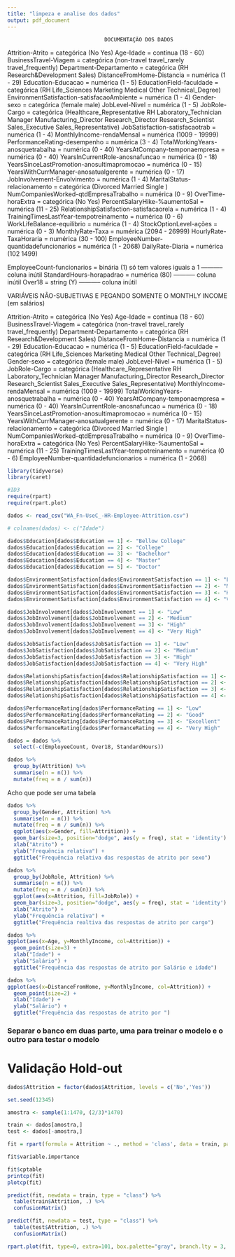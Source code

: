 ```yaml
---
title: "limpeza e analise dos dados"
output: pdf_document
---
```


##########################################################################################################
                                   DOCUMENTAÇÃO DOS DADOS
##########################################################################################################

  Attrition-Atrito = categórica (No Yes)
  Age-Idade = contínua (18 - 60)
  BusinessTravel-Viagem = categórica (non-travel travel_rarely travel_frequently)
  Department-Departamento = categórica (RH Research&Development Sales)
  DistanceFromHome-Distancia = numérica (1 - 29)
  Education-Educacao = numérica (1 - 5)
  EducationField-faculdade = categórica (RH Life_Sciences Marketing Medical Other Technical_Degree)
  EnvironmentSatisfaction-satisfacaoAmbiente = numérica (1 - 4)
  Gender-sexo = categórica (female male)
  JobLevel-Nivel = numérica (1 - 5)
  JobRole-Cargo = categórica (Healthcare_Representative RH Laboratory_Technician Manager Manufacturing_Director Research_Director Research_Scientist Sales_Executive Sales_Representative)
  JobSatisfaction-satisfacaotrab = numérica (1 - 4)
  MonthlyIncome-rendaMensal = numérica (1009 - 19999)
  PerformanceRating-desempenho = numérica (3 - 4)
  TotalWorkingYears-anosquetrabalha = numérica (0 - 40)
  YearsAtCompany-temponaempresa = numérica (0 - 40)
  YearsInCurrentRole-anosnafuncao = numérica (0 - 18)
  YearsSinceLastPromotion-anosultimapromocao = numérica (0 - 15)
  YearsWithCurrManager-anosatualgerente = numérica (0 - 17)
  JobInvolvement-Envolvimento = numérica (1 - 4)
  MaritalStatus-relacionamento = categórica (Divorced Married Single )
  NumCompaniesWorked-qtdEmpresaTrabalho = numérica (0 - 9)
  OverTime-horaExtra = categórica (No Yes)
  PercentSalaryHike-%aumentoSal = numérica (11 - 25)
  RelationshipSatisfaction-satisfacaorela = numérica (1 - 4)
  TrainingTimesLastYear-tempotreinamento = numérica (0 - 6)
  WorkLifeBalance-equilibrio = numérica (1 - 4)
	StockOptionLevel-ações = numérica (0 - 3)
	MonthlyRate-Taxa = numérica (2094 - 26999)
	HourlyRate-TaxaHoraria = numérica (30 - 100)
	EmployeeNumber-quantidadefuncionarios = numérica (1 - 2068)
	DailyRate-Diaria = numérica (102 1499)
  
  EmployeeCount-funcionarios = binária (1) só tem valores iguais a 1 ----------- coluna inútil
  StandardHours-horapadrao = numérica (80) ----------- coluna inútil
  Over18 = string (Y) ----------- coluna inútil
  
##########################################################################################################

##########################################################################################################

VARIÁVEIS NÃO-SUBJETIVAS E PEGANDO SOMENTE O MONTHLY INCOME (em salários)

##########################################################################################################

  Attrition-Atrito = categórica (No Yes)
  Age-Idade = contínua (18 - 60)
  BusinessTravel-Viagem = categórica (non-travel travel_rarely travel_frequently)
  Department-Departamento = categórica (RH Research&Development Sales)
  DistanceFromHome-Distancia = numérica (1 - 29)
  Education-Educacao = numérica (1 - 5)
  EducationField-faculdade = categórica (RH Life_Sciences Marketing Medical Other Technical_Degree)
  Gender-sexo = categórica (female male)
  JobLevel-Nivel = numérica (1 - 5)
  JobRole-Cargo = categórica (Healthcare_Representative RH Laboratory_Technician Manager Manufacturing_Director Research_Director Research_Scientist Sales_Executive Sales_Representative)
  MonthlyIncome-rendaMensal = numérica (1009 - 19999)
  TotalWorkingYears-anosquetrabalha = numérica (0 - 40)
  YearsAtCompany-temponaempresa = numérica (0 - 40)
  YearsInCurrentRole-anosnafuncao = numérica (0 - 18)
  YearsSinceLastPromotion-anosultimapromocao = numérica (0 - 15)
  YearsWithCurrManager-anosatualgerente = numérica (0 - 17)
  MaritalStatus-relacionamento = categórica (Divorced Married Single )
  NumCompaniesWorked-qtdEmpresaTrabalho = numérica (0 - 9)
  OverTime-horaExtra = categórica (No Yes)
  PercentSalaryHike-%aumentoSal = numérica (11 - 25)
  TrainingTimesLastYear-tempotreinamento = numérica (0 - 6)
  EmployeeNumber-quantidadefuncionarios = numérica (1 - 2068)


```r
library(tidyverse)
library(caret)

#ID3
require(rpart)
require(rpart.plot)
```

```r
dados <- read_csv("WA_Fn-UseC_-HR-Employee-Attrition.csv")
```

```r
# colnames(dados) <- c("Idade")

dados$Education[dados$Education == 1] <- "Bellow College"
dados$Education[dados$Education == 2] <- "College"
dados$Education[dados$Education == 3] <- "Bachelhor"
dados$Education[dados$Education == 4] <- "Master"
dados$Education[dados$Education == 5] <- "Doctor"

dados$EnvironmentSatisfaction[dados$EnvironmentSatisfaction == 1] <- "Low"
dados$EnvironmentSatisfaction[dados$EnvironmentSatisfaction == 2] <- "Medium"
dados$EnvironmentSatisfaction[dados$EnvironmentSatisfaction == 3] <- "High"
dados$EnvironmentSatisfaction[dados$EnvironmentSatisfaction == 4] <- "Very High"

dados$JobInvolvement[dados$JobInvolvement == 1] <- "Low"
dados$JobInvolvement[dados$JobInvolvement == 2] <- "Medium"
dados$JobInvolvement[dados$JobInvolvement == 3] <- "High"
dados$JobInvolvement[dados$JobInvolvement == 4] <- "Very High"

dados$JobSatisfaction[dados$JobSatisfaction == 1] <- "Low"
dados$JobSatisfaction[dados$JobSatisfaction == 2] <- "Medium"
dados$JobSatisfaction[dados$JobSatisfaction == 3] <- "High"
dados$JobSatisfaction[dados$JobSatisfaction == 4] <- "Very High"

dados$RelationshipSatisfaction[dados$RelationshipSatisfaction == 1] <- "Low"
dados$RelationshipSatisfaction[dados$RelationshipSatisfaction == 2] <- "Medium"
dados$RelationshipSatisfaction[dados$RelationshipSatisfaction == 3] <- "High"
dados$RelationshipSatisfaction[dados$RelationshipSatisfaction == 4] <- "Very High"

dados$PerformanceRating[dados$PerformanceRating == 1] <- "Low"
dados$PerformanceRating[dados$PerformanceRating == 2] <- "Good"
dados$PerformanceRating[dados$PerformanceRating == 3] <- "Excellent"
dados$PerformanceRating[dados$PerformanceRating == 4] <- "Very High"
```

```r
dados = dados %>%
  select(-c(EmployeeCount, Over18, StandardHours))

```

```r
dados %>%
  group_by(Attrition) %>%
  summarise(n = n()) %>%
  mutate(freq = n / sum(n)) 
```

Acho que pode ser uma tabela
```r
dados %>%
  group_by(Gender, Attrition) %>%
  summarise(n = n()) %>%
  mutate(freq = n / sum(n)) %>%
  ggplot(aes(x=Gender, fill=Attrition)) +
  geom_bar(size=3, position="dodge", aes(y = freq), stat = 'identity') +
  xlab("Atrito") +                             
  ylab("Frequência relativa") +                                  
  ggtitle("Frequência relativa das respostas de atrito por sexo")
```

```r
dados %>%
  group_by(JobRole, Attrition) %>%
  summarise(n = n()) %>%
  mutate(freq = n / sum(n)) %>%
  ggplot(aes(x=Attrition, fill=JobRole)) +
  geom_bar(size=3, position="dodge", aes(y = freq), stat = 'identity') +
  xlab("Atrito") +                             
  ylab("Frequência relativa") +                                  
  ggtitle("Frequência realtiva das respostas de atrito por cargo")
```

```r
dados %>%
ggplot(aes(x=Age, y=MonthlyIncome, col=Attrition)) +
  geom_point(size=3) +
  xlab("Idade") +                             
  ylab("Salário") +                                  
  ggtitle("Frequência das respostas de atrito por Salário e idade")
```

```r
dados %>%
ggplot(aes(x=DistanceFromHome, y=MonthlyIncome, col=Attrition)) +
  geom_point(size=2) +
  xlab("Idade") +                             
  ylab("Salário") +                                  
  ggtitle("Frequência das respostas de atrito por ")
```


### Separar o banco em duas parte, uma para treinar o modelo e o outro para testar o modelo

# Validação Hold-out

```r
dados$Attrition = factor(dados$Attrition, levels = c('No','Yes'))

set.seed(12345)

amostra <- sample(1:1470, (2/3)*1470)

train <- dados[amostra,]
test <- dados[-amostra,]

fit = rpart(formula = Attrition ~ ., method = 'class', data = train, parms = list(split = 'information')) #, control = repart.control(minsplit = 1, minbucket = 1, maxdepth = 25)

fit$variable.importance

fit$cptable
printcp(fit)
plotcp(fit)
```


```r
predict(fit, newdata = train, type = "class") %>%
  table(train$Attrition, .) %>%
  confusionMatrix()
```


```r
predict(fit, newdata = test, type = "class") %>%
  table(test$Attrition, .) %>%
  confusionMatrix()
```

```r
rpart.plot(fit, type=0, extra=101, box.palette="gray", branch.lty = 3, nn=TRUE, cex=1)
```